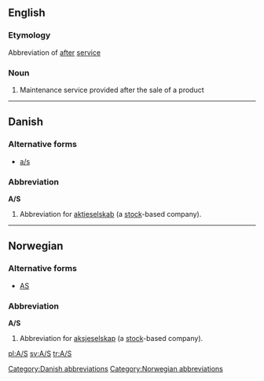 {{also|Appendix:Variations of "as"}}
==English==

===Etymology===
Abbreviation of [[after]] [[service]]

===Noun===
{{infl|en|noun}}

# Maintenance service provided after the sale of a product

----

==Danish==

===Alternative forms===
* [[a/s]]

===Abbreviation===
'''A/S'''

# {{legal|lang=da}} Abbreviation for [[aktieselskab]] (a [[stock]]-based company).

[[Category:Danish abbreviations]]

----

==Norwegian==

===Alternative forms===
* [[AS]]

===Abbreviation===
'''A/S'''

# {{legal|lang=no}} Abbreviation for [[aksjeselskap]] (a [[stock]]-based company).

[[Category:Norwegian abbreviations]]

[[pl:A/S]]
[[sv:A/S]]
[[tr:A/S]]
